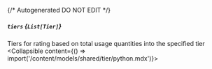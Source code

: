 {/* Autogenerated DO NOT EDIT  */}

##### `tiers` *{`List[Tier]`}*
Tiers for rating based on total usage quantities into the specified tier
<Collapsible content={() => import('/content/models/shared/tier/python.mdx')}>
</Collapsible>

